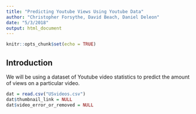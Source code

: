 ```yaml
---
title: "Predicting Youtube Views Using Youtube Data"
author: "Christopher Forsythe, David Beach, Daniel Deleon"
date: "5/3/2018"
output: html_document
---
```


```r
knitr::opts_chunk$set(echo = TRUE)
```

## Introduction

We will be using a dataset of Youtube video statistics to predict the amount of views on a particular video. 


```r
dat = read.csv("USvideos.csv")
dat$thumbnail_link = NULL
dat$video_error_or_removed = NULL  
```

